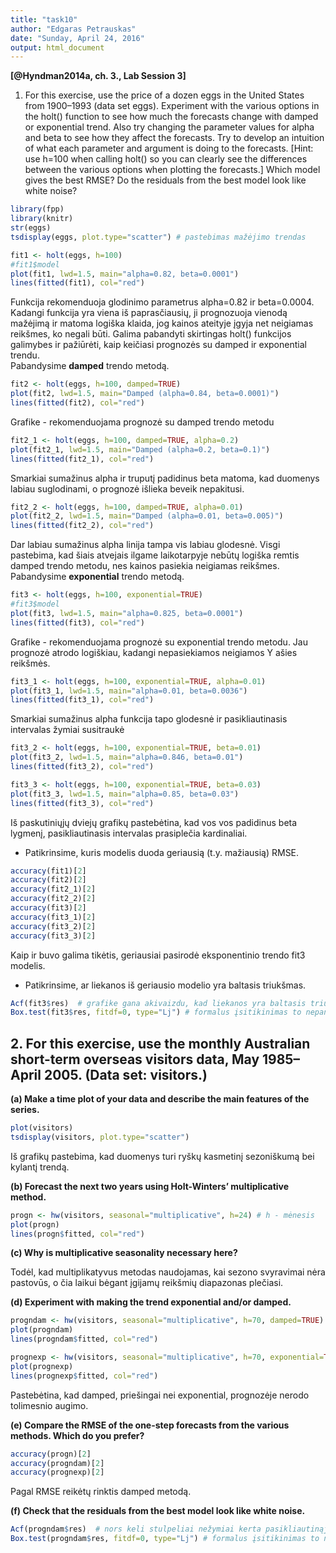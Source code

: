 ```yaml
---
title: "task10"
author: "Edgaras Petrauskas"
date: "Sunday, April 24, 2016"
output: html_document
---
```


**[@Hyndman2014a, ch. 3., Lab Session 3]**

1. For this exercise, use the price of a dozen eggs in the United States
from 1900–1993 (data set eggs). Experiment with the various options
in the holt() function to see how much the forecasts change
with damped or exponential trend. Also try changing the parameter
values for alpha and beta to see how they affect the forecasts. Try to
develop an intuition of what each parameter and argument is doing
to the forecasts.
[Hint: use h=100 when calling holt() so you can clearly see the
differences between the various options when plotting the forecasts.]
  Which model gives the best RMSE?
  Do the residuals from the best model look like white noise?

```r
library(fpp)
library(knitr)
str(eggs)
tsdisplay(eggs, plot.type="scatter") # pastebimas mažėjimo trendas
```

```r
fit1 <- holt(eggs, h=100)
#fit1$model
plot(fit1, lwd=1.5, main="alpha=0.82, beta=0.0001")   
lines(fitted(fit1), col="red")  

```

Funkcija rekomenduoja glodinimo parametrus alpha=0.82 ir beta=0.0004.
Kadangi funkcija yra viena iš paprasčiausių, ji prognozuoja vienodą mažėjimą ir matoma logiška klaida, jog kainos ateityje įgyja net neigiamas reikšmes, ko negali būti.
Galima pabandyti skirtingas holt() funkcijos galimybes ir pažiūrėti, kaip keičiasi prognozės su damped ir exponential trendu.  
  Pabandysime **damped** trendo metodą.

```r
fit2 <- holt(eggs, h=100, damped=TRUE)
plot(fit2, lwd=1.5, main="Damped (alpha=0.84, beta=0.0001)")
lines(fitted(fit2), col="red")
```

  Grafike - rekomenduojama prognozė su damped trendo metodu

```r
fit2_1 <- holt(eggs, h=100, damped=TRUE, alpha=0.2)
plot(fit2_1, lwd=1.5, main="Damped (alpha=0.2, beta=0.1)")
lines(fitted(fit2_1), col="red")
```

Smarkiai sumažinus alpha ir truputį padidinus beta matoma, kad duomenys labiau suglodinami, o prognozė išlieka beveik nepakitusi.

```r
fit2_2 <- holt(eggs, h=100, damped=TRUE, alpha=0.01)
plot(fit2_2, lwd=1.5, main="Damped (alpha=0.01, beta=0.005)")
lines(fitted(fit2_2), col="red")
```

Dar labiau sumažinus alpha linija tampa vis labiau glodesnė. Visgi pastebima, kad šiais atvejais ilgame laikotarpyje nebūtų logiška remtis damped trendo metodu, nes kainos pasiekia neigiamas reikšmes.    
  Pabandysime **exponential** trendo metodą.

```r
fit3 <- holt(eggs, h=100, exponential=TRUE)
#fit3$model
plot(fit3, lwd=1.5, main="alpha=0.825, beta=0.0001")
lines(fitted(fit3), col="red")
```

  Grafike - rekomenduojama prognozė su exponential trendo metodu. Jau prognozė atrodo logiškiau, kadangi nepasiekiamos neigiamos Y ašies reikšmės.

```r
fit3_1 <- holt(eggs, h=100, exponential=TRUE, alpha=0.01)
plot(fit3_1, lwd=1.5, main="alpha=0.01, beta=0.0036")
lines(fitted(fit3_1), col="red")
```

Smarkiai sumažinus alpha funkcija tapo glodesnė ir pasikliautinasis intervalas žymiai susitraukė

```r
fit3_2 <- holt(eggs, h=100, exponential=TRUE, beta=0.01)
plot(fit3_2, lwd=1.5, main="alpha=0.846, beta=0.01")
lines(fitted(fit3_2), col="red")
```

```r
fit3_3 <- holt(eggs, h=100, exponential=TRUE, beta=0.03)
plot(fit3_3, lwd=1.5, main="alpha=0.85, beta=0.03")
lines(fitted(fit3_3), col="red")
```

Iš paskutiniųjų dviejų grafikų pastebėtina, kad vos vos padidinus beta lygmenį, pasikliautinasis intervalas prasiplečia kardinaliai.

*   Patikrinsime, kuris modelis duoda geriausią (t.y. mažiausią) RMSE.

```r
accuracy(fit1)[2]
accuracy(fit2)[2]
accuracy(fit2_1)[2]
accuracy(fit2_2)[2]
accuracy(fit3)[2]
accuracy(fit3_1)[2]
accuracy(fit3_2)[2]
accuracy(fit3_3)[2]
```

Kaip ir buvo galima tikėtis, geriausiai pasirodė eksponentinio trendo fit3 modelis.

*   Patikrinsime, ar liekanos iš geriausio modelio yra baltasis triukšmas.

```r
Acf(fit3$res)  # grafike gana akivaizdu, kad liekanos yra baltasis triukšmas
Box.test(fit3$res, fitdf=0, type="Lj") # formalus įsitikinimas to nepaneigia, nes p-value > 0.05
```





## 2. For this exercise, use the monthly Australian short-term overseas visitors data, May 1985–April 2005. (Data set: visitors.)


**(a) Make a time plot of your data and describe the main features of the series.**

```r
plot(visitors)
tsdisplay(visitors, plot.type="scatter")
```

Iš grafikų pastebima, kad duomenys turi ryškų kasmetinį sezoniškumą bei kylantį trendą.

**(b) Forecast the next two years using Holt-Winters’ multiplicative method.**

```r
progn <- hw(visitors, seasonal="multiplicative", h=24) # h - mėnesis
plot(progn)
lines(progn$fitted, col="red")
```

**(c) Why is multiplicative seasonality necessary here?**

Todėl, kad multiplikatyvus metodas naudojamas, kai sezono svyravimai nėra pastovūs, o čia laikui bėgant įgijamų reikšmių diapazonas plečiasi.

**(d) Experiment with making the trend exponential and/or damped.**

```r
progndam <- hw(visitors, seasonal="multiplicative", h=70, damped=TRUE)
plot(progndam)
lines(progndam$fitted, col="red")

prognexp <- hw(visitors, seasonal="multiplicative", h=70, exponential=TRUE)
plot(prognexp)
lines(prognexp$fitted, col="red")
```

Pastebėtina, kad damped, priešingai nei exponential, prognozėje nerodo tolimesnio augimo.

**(e) Compare the RMSE of the one-step forecasts from the various methods. Which do you prefer?**

```r
accuracy(progn)[2]
accuracy(progndam)[2]
accuracy(prognexp)[2]
```

Pagal RMSE reikėtų rinktis damped metodą.

**(f) Check that the residuals from the best model look like white noise.**

```r
Acf(progndam$res)  # nors keli stulpeliai nežymiai kerta pasikliautinąjį intervalą, tačiau tikėtina, kad liekanos yra baltasis triukšmas
Box.test(progndam$res, fitdf=0, type="Lj") # formalus įsitikinimas to nepaneigia
```
